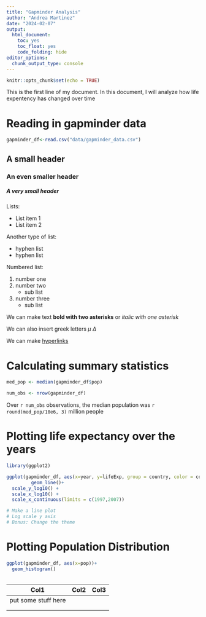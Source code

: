 ```yaml
---
title: "Gapminder Analysis"
author: "Andrea Martinez"
date: "2024-02-07"
output: 
  html_document:
    toc: yes
    toc_float: yes
    code_folding: hide 
editor_options: 
  chunk_output_type: console
---
```


```r
knitr::opts_chunk$set(echo = TRUE)
```

This is the first line of my document. In this document, I will analyze how life expentency has changed over time

# Reading in gapminder data

```r
gapminder_df<-read.csv("data/gapminder_data.csv")

```

## A small header

### An even smaller header

##### A very small header

Lists:

-   List item 1
-   List item 2

Another type of list:

-   hyphen list
-   hyphen list

Numbered list:

1.  number one
2.  number two
    -   sub list
3.  number three
    -   sub list

We can make text **bold with two asterisks** or *italic with one asterisk*

We can also insert greek letters $\mu$ $\Delta$

We can make [hyperlinks](https://pad.carpentries.org/Spring2024-BIOMI6300)

# Calculating summary statistics

```r
med_pop <- median(gapminder_df$pop)

num_obs <- nrow(gapminder_df)
```

Over `r num_obs` observations, the median population was `r round(med_pop/10e6, 3)` million people

# Plotting life expectancy over the years

```r
library(ggplot2)

ggplot(gapminder_df, aes(x=year, y=lifeExp, group = country, color = continent)) +
         geom_line()+
  scale_y_log10() +
  scale_x_log10() +
  scale_x_continuous(limits = c(1997,2007))

# Make a line plot
# Log scale y axis
# Bonus: Change the theme
```

# Plotting Population Distribution

```r
ggplot(gapminder_df, aes(x=pop))+
  geom_histogram()
  
```

| Col1                | Col2 | Col3 |
|---------------------|------|------|
| put some stuff here |      |      |
|                     |      |      |
|                     |      |      |
